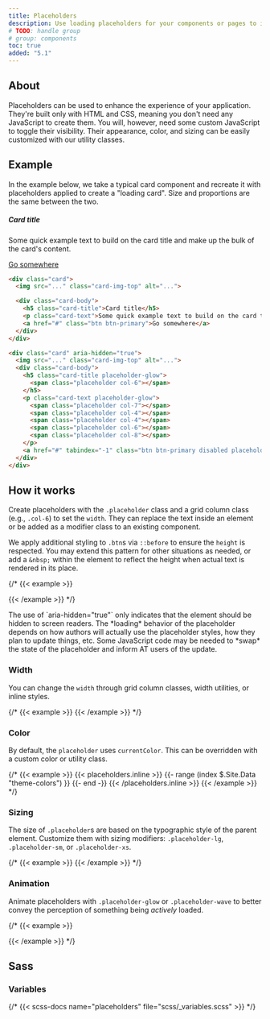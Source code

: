 ```yaml
---
title: Placeholders
description: Use loading placeholders for your components or pages to indicate something may still be loading.
# TODO: handle group
# group: components
toc: true
added: "5.1"
---
```


## About

Placeholders can be used to enhance the experience of your application. They're built only with HTML and CSS, meaning you don't need any JavaScript to create them. You will, however, need some custom JavaScript to toggle their visibility. Their appearance, color, and sizing can be easily customized with our utility classes.

## Example

In the example below, we take a typical card component and recreate it with placeholders applied to create a "loading card". Size and proportions are the same between the two.

<div class="bd-example bd-example-placeholder-cards d-flex justify-content-around">
<div class="card">
  <Placeholder width="100%" height="180" class="card-img-top" text={false} background="#20c997" />
  <div class="card-body">
    <h5 class="card-title">Card title</h5>
    <p class="card-text">Some quick example text to build on the card title and make up the bulk of the card's content.</p>
    <a href="#" class="btn btn-primary">Go somewhere</a>
  </div>
</div>

<div class="card" aria-hidden="true">
  <Placeholder width="100%" height="180" class="card-img-top" text={false} />
  <div class="card-body">
    <div class="h5 card-title placeholder-glow">
      <span class="placeholder col-6"></span>
    </div>
    <p class="card-text placeholder-glow">
      <span class="placeholder col-7"></span>
      <span class="placeholder col-4"></span>
      <span class="placeholder col-4"></span>
      <span class="placeholder col-6"></span>
      <span class="placeholder col-8"></span>
    </p>
    <a href="#" tabindex="-1" class="btn btn-primary disabled placeholder col-6"></a>
  </div>
</div>
</div>

```html
<div class="card">
  <img src="..." class="card-img-top" alt="...">

  <div class="card-body">
    <h5 class="card-title">Card title</h5>
    <p class="card-text">Some quick example text to build on the card title and make up the bulk of the card's content.</p>
    <a href="#" class="btn btn-primary">Go somewhere</a>
  </div>
</div>

<div class="card" aria-hidden="true">
  <img src="..." class="card-img-top" alt="...">
  <div class="card-body">
    <h5 class="card-title placeholder-glow">
      <span class="placeholder col-6"></span>
    </h5>
    <p class="card-text placeholder-glow">
      <span class="placeholder col-7"></span>
      <span class="placeholder col-4"></span>
      <span class="placeholder col-4"></span>
      <span class="placeholder col-6"></span>
      <span class="placeholder col-8"></span>
    </p>
    <a href="#" tabindex="-1" class="btn btn-primary disabled placeholder col-6"></a>
  </div>
</div>
```

## How it works

Create placeholders with the `.placeholder` class and a grid column class (e.g., `.col-6`) to set the `width`. They can replace the text inside an element or be added as a modifier class to an existing component.

We apply additional styling to `.btn`s via `::before` to ensure the `height` is respected. You may extend this pattern for other situations as needed, or add a `&nbsp;` within the element to reflect the height when actual text is rendered in its place.

{/* {{< example >}}
<p aria-hidden="true">
  <span class="placeholder col-6"></span>
</p>

<a href="#" tabindex="-1" class="btn btn-primary disabled placeholder col-4" aria-hidden="true"></a>
{{< /example >}} */}

<Callout>
The use of `aria-hidden="true"` only indicates that the element should be hidden to screen readers. The *loading* behavior of the placeholder depends on how authors will actually use the placeholder styles, how they plan to update things, etc. Some JavaScript code may be needed to *swap* the state of the placeholder and inform AT users of the update.
</Callout>

### Width

You can change the `width` through grid column classes, width utilities, or inline styles.

{/* {{< example >}}
<span class="placeholder col-6"></span>
<span class="placeholder w-75"></span>
<span class="placeholder" style="width: 25%;"></span>
{{< /example >}} */}

### Color

By default, the `placeholder` uses `currentColor`. This can be overridden with a custom color or utility class.

{/* {{< example >}}
<span class="placeholder col-12"></span>
{{< placeholders.inline >}}
{{- range (index $.Site.Data "theme-colors") }}
<span class="placeholder col-12 bg-{{ .name }}"></span>
{{- end -}}
{{< /placeholders.inline >}}
{{< /example >}} */}

### Sizing

The size of `.placeholder`s are based on the typographic style of the parent element. Customize them with sizing modifiers: `.placeholder-lg`, `.placeholder-sm`, or `.placeholder-xs`.

{/* {{< example >}}
<span class="placeholder col-12 placeholder-lg"></span>
<span class="placeholder col-12"></span>
<span class="placeholder col-12 placeholder-sm"></span>
<span class="placeholder col-12 placeholder-xs"></span>
{{< /example >}} */}

### Animation

Animate placeholders with `.placeholder-glow` or `.placeholder-wave` to better convey the perception of something being *actively* loaded.

{/* {{< example >}}
<p class="placeholder-glow">
  <span class="placeholder col-12"></span>
</p>

<p class="placeholder-wave">
  <span class="placeholder col-12"></span>
</p>
{{< /example >}} */}

## Sass

### Variables

{/* {{< scss-docs name="placeholders" file="scss/_variables.scss" >}} */}
